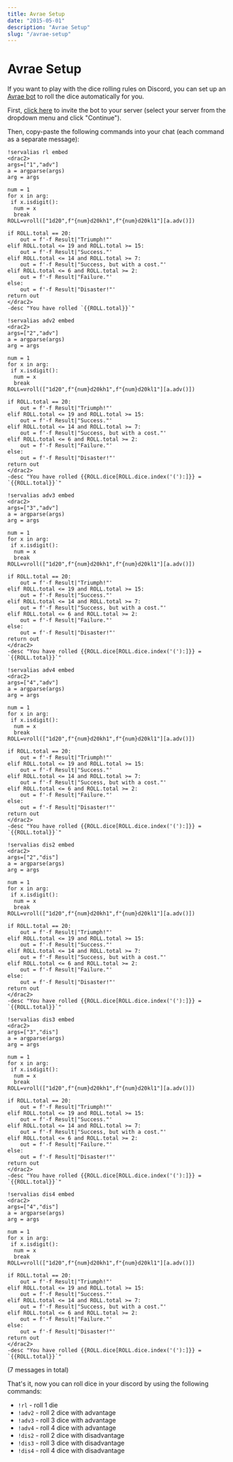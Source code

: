 ```yaml
---
title: Avrae Setup
date: "2015-05-01"
description: "Avrae Setup"
slug: "/avrae-setup"
---
```



# Avrae Setup

If you want to play with the <Link to="/dice-rolling">dice rolling rules</Link> on Discord, you can set up an [Avrae bot](https://avrae.io/) to roll the dice automatically for you.

First, [click here](https://invite.avrae.io/) to invite the bot to your server (select your server from the dropdown menu and click "Continue").

Then, copy-paste the following commands into your chat (each command as a separate message):

```
!servalias rl embed
<drac2>
args=["1","adv"]
a = argparse(args)
arg = args

num = 1
for x in arg:
 if x.isdigit():
  num = x
  break
ROLL=vroll(["1d20",f"{num}d20kh1",f"{num}d20kl1"][a.adv()])

if ROLL.total == 20:
    out = f'-f Result|"Triumph!"'
elif ROLL.total <= 19 and ROLL.total >= 15:
    out = f'-f Result|"Success."'
elif ROLL.total <= 14 and ROLL.total >= 7:
    out = f'-f Result|"Success, but with a cost."'
elif ROLL.total <= 6 and ROLL.total >= 2:
    out = f'-f Result|"Failure."'
else:
    out = f'-f Result|"Disaster!"'
return out
</drac2>
-desc "You have rolled `{{ROLL.total}}`"
```


```
!servalias adv2 embed
<drac2>
args=["2","adv"]
a = argparse(args)
arg = args

num = 1
for x in arg:
 if x.isdigit():
  num = x
  break
ROLL=vroll(["1d20",f"{num}d20kh1",f"{num}d20kl1"][a.adv()])

if ROLL.total == 20:
    out = f'-f Result|"Triumph!"'
elif ROLL.total <= 19 and ROLL.total >= 15:
    out = f'-f Result|"Success."'
elif ROLL.total <= 14 and ROLL.total >= 7:
    out = f'-f Result|"Success, but with a cost."'
elif ROLL.total <= 6 and ROLL.total >= 2:
    out = f'-f Result|"Failure."'
else:
    out = f'-f Result|"Disaster!"'
return out
</drac2>
-desc "You have rolled {{ROLL.dice[ROLL.dice.index('('):]}} = `{{ROLL.total}}`"
```

```
!servalias adv3 embed
<drac2>
args=["3","adv"]
a = argparse(args)
arg = args

num = 1
for x in arg:
 if x.isdigit():
  num = x
  break
ROLL=vroll(["1d20",f"{num}d20kh1",f"{num}d20kl1"][a.adv()])

if ROLL.total == 20:
    out = f'-f Result|"Triumph!"'
elif ROLL.total <= 19 and ROLL.total >= 15:
    out = f'-f Result|"Success."'
elif ROLL.total <= 14 and ROLL.total >= 7:
    out = f'-f Result|"Success, but with a cost."'
elif ROLL.total <= 6 and ROLL.total >= 2:
    out = f'-f Result|"Failure."'
else:
    out = f'-f Result|"Disaster!"'
return out
</drac2>
-desc "You have rolled {{ROLL.dice[ROLL.dice.index('('):]}} = `{{ROLL.total}}`"
```

```
!servalias adv4 embed
<drac2>
args=["4","adv"]
a = argparse(args)
arg = args

num = 1
for x in arg:
 if x.isdigit():
  num = x
  break
ROLL=vroll(["1d20",f"{num}d20kh1",f"{num}d20kl1"][a.adv()])

if ROLL.total == 20:
    out = f'-f Result|"Triumph!"'
elif ROLL.total <= 19 and ROLL.total >= 15:
    out = f'-f Result|"Success."'
elif ROLL.total <= 14 and ROLL.total >= 7:
    out = f'-f Result|"Success, but with a cost."'
elif ROLL.total <= 6 and ROLL.total >= 2:
    out = f'-f Result|"Failure."'
else:
    out = f'-f Result|"Disaster!"'
return out
</drac2>
-desc "You have rolled {{ROLL.dice[ROLL.dice.index('('):]}} = `{{ROLL.total}}`"
```

```
!servalias dis2 embed
<drac2>
args=["2","dis"]
a = argparse(args)
arg = args

num = 1
for x in arg:
 if x.isdigit():
  num = x
  break
ROLL=vroll(["1d20",f"{num}d20kh1",f"{num}d20kl1"][a.adv()])

if ROLL.total == 20:
    out = f'-f Result|"Triumph!"'
elif ROLL.total <= 19 and ROLL.total >= 15:
    out = f'-f Result|"Success."'
elif ROLL.total <= 14 and ROLL.total >= 7:
    out = f'-f Result|"Success, but with a cost."'
elif ROLL.total <= 6 and ROLL.total >= 2:
    out = f'-f Result|"Failure."'
else:
    out = f'-f Result|"Disaster!"'
return out
</drac2>
-desc "You have rolled {{ROLL.dice[ROLL.dice.index('('):]}} = `{{ROLL.total}}`"
```

```
!servalias dis3 embed
<drac2>
args=["3","dis"]
a = argparse(args)
arg = args

num = 1
for x in arg:
 if x.isdigit():
  num = x
  break
ROLL=vroll(["1d20",f"{num}d20kh1",f"{num}d20kl1"][a.adv()])

if ROLL.total == 20:
    out = f'-f Result|"Triumph!"'
elif ROLL.total <= 19 and ROLL.total >= 15:
    out = f'-f Result|"Success."'
elif ROLL.total <= 14 and ROLL.total >= 7:
    out = f'-f Result|"Success, but with a cost."'
elif ROLL.total <= 6 and ROLL.total >= 2:
    out = f'-f Result|"Failure."'
else:
    out = f'-f Result|"Disaster!"'
return out
</drac2>
-desc "You have rolled {{ROLL.dice[ROLL.dice.index('('):]}} = `{{ROLL.total}}`"
```


```
!servalias dis4 embed
<drac2>
args=["4","dis"]
a = argparse(args)
arg = args

num = 1
for x in arg:
 if x.isdigit():
  num = x
  break
ROLL=vroll(["1d20",f"{num}d20kh1",f"{num}d20kl1"][a.adv()])

if ROLL.total == 20:
    out = f'-f Result|"Triumph!"'
elif ROLL.total <= 19 and ROLL.total >= 15:
    out = f'-f Result|"Success."'
elif ROLL.total <= 14 and ROLL.total >= 7:
    out = f'-f Result|"Success, but with a cost."'
elif ROLL.total <= 6 and ROLL.total >= 2:
    out = f'-f Result|"Failure."'
else:
    out = f'-f Result|"Disaster!"'
return out
</drac2>
-desc "You have rolled {{ROLL.dice[ROLL.dice.index('('):]}} = `{{ROLL.total}}`"
```

(7 messages in total)

That's it, now you can roll dice in your discord by using the following commands:

- `!rl` - roll 1 die
- `!adv2` - roll 2 dice with advantage
- `!adv3` - roll 3 dice with advantage
- `!adv4` - roll 4 dice with advantage  
- `!dis2` - roll 2 dice with disadvantage
- `!dis3` - roll 3 dice with disadvantage
- `!dis4` - roll 4 dice with disadvantage  

